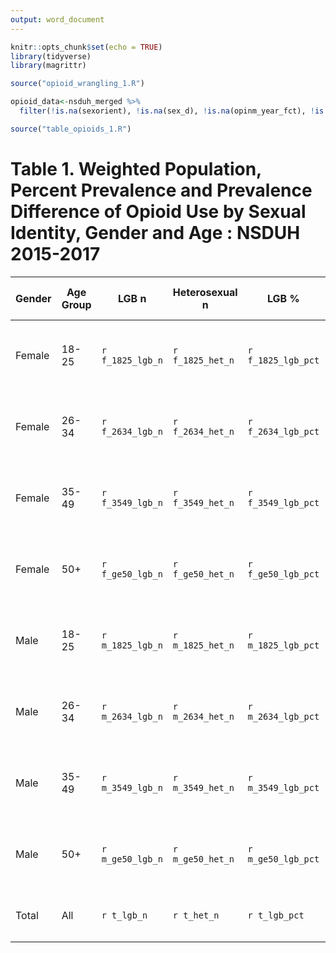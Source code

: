 ```yaml
---
output: word_document
---
```

```r
knitr::opts_chunk$set(echo = TRUE)
library(tidyverse)
library(magrittr)
```

```r
source("opioid_wrangling_1.R")

opioid_data<-nsduh_merged %>%
  filter(!is.na(sexorient), !is.na(sex_d), !is.na(opinm_year_fct), !is.na(age_cat))

source("table_opioids_1.R")
```


# Table 1. Weighted Population, Percent Prevalence and Prevalence Difference of Opioid Use by Sexual Identity, Gender and Age : NSDUH 2015-2017

| Gender | Age Group | LGB n | Heterosexual n | LGB % | Heterosexual % | Prevalence Difference (95% CI) |
|--------|---------|--------------|----------------|--------|---------|---------------------------------|
| Female | 18-25 | `r f_1825_lgb_n` | `r f_1825_het_n` |  `r f_1825_lgb_pct` | `r f_1825_het_pct` | `r f1825_pd` (`r f1825_pd_lci`, `r f1825_pd_uci`) `r f1825_pd_p2` |
| Female | 26-34 | `r f_2634_lgb_n` | `r f_2634_het_n` |  `r f_2634_lgb_pct` | `r f_2634_het_pct` | `r f2634_pd` (`r f2634_pd_lci`, `r f2634_pd_uci`) `r f2634_pd_p2` |
| Female | 35-49 | `r f_3549_lgb_n` | `r f_3549_het_n` |  `r f_3549_lgb_pct` | `r f_3549_het_pct` | `r f3549_pd` (`r f3549_pd_lci`, `r f3549_pd_uci`) `r f3549_pd_p2` |
| Female | 50+ | `r f_ge50_lgb_n` | `r f_ge50_het_n` |  `r f_ge50_lgb_pct` | `r f_ge50_het_pct` | `r fge50_pd` (`r fge50_pd_lci`, `r fge50_pd_uci`) `r fge50_pd_p2` |
| Male | 18-25 | `r m_1825_lgb_n` | `r m_1825_het_n` |  `r m_1825_lgb_pct` | `r m_1825_het_pct` | `r m1825_pd` (`r m1825_pd_lci`, `r m1825_pd_uci`) `r m1825_pd_p2` |
| Male | 26-34 | `r m_2634_lgb_n` | `r m_2634_het_n` |  `r m_2634_lgb_pct` | `r m_2634_het_pct` | `r m2634_pd` (`r m2634_pd_lci`, `r m2634_pd_uci`) `r m2634_pd_p2` |
| Male | 35-49 | `r m_3549_lgb_n` | `r m_3549_het_n` |  `r m_3549_lgb_pct` | `r m_3549_het_pct` | `r m3549_pd` (`r m3549_pd_lci`, `r m3549_pd_uci`) `r m3549_pd_p2` |
| Male | 50+ | `r m_ge50_lgb_n` | `r m_ge50_het_n` |  `r m_ge50_lgb_pct` | `r m_ge50_het_pct` | `r mge50_pd` (`r mge50_pd_lci`, `r mge50_pd_uci`) `r mge50_pd_p2` |
| Total | All | `r t_lgb_n` | `r t_het_n` |  `r t_lgb_pct` | `r t_het_pct` | `r tot_pd` (`r tot_pd_lci`, `r tot_pd_uci`) `r tot_pd_p2` |